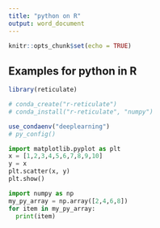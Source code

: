 ---
title: "python on R"
output: word_document
---

```{r setup, include=FALSE}
knitr::opts_chunk$set(echo = TRUE)
```

## Examples for python in R
```{r}
library(reticulate)

```

```{r}
# conda_create("r-reticulate")
# conda_install("r-reticulate", "numpy")
```
```{r}
use_condaenv("deeplearning")
# py_config()
```

```{python}
import matplotlib.pyplot as plt
x = [1,2,3,4,5,6,7,8,9,10]
y = x
plt.scatter(x, y)
plt.show()
```

```{python}
import numpy as np
my_py_array = np.array([2,4,6,8])
for item in my_py_array:
  print(item)
```

